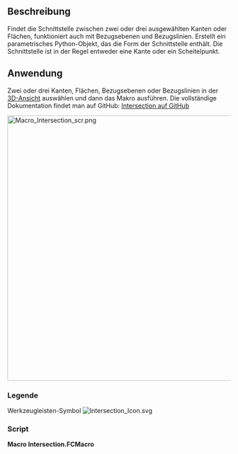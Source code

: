 <languages/>

{{Macro/de
|Name=Makro Schnittstelle
|Icon=Intersection_Icon.svg
|Description=Findet die Schnittstelle zwischen zwei oder drei ausgewählten Kanten/Flächen. 
|Author=TheMarkster
|Version=2024.10.17
|Date=2024-10-17
|FCVersion=0.19 oder später
|Download=[https://wiki.freecad.org/images/e/e7/Intersection_Icon.svg Werkzeugleisten-Symbol]
|Links=[https://github.com/mwganson/intersection Vollständige Dokumentation auf Github]
}}

<span id="Description"></span>
==Beschreibung==

Findet die Schnittstelle zwischen zwei oder drei ausgewählten Kanten oder Flächen, funktioniert auch mit Bezugsebenen und Bezugslinien. Erstellt ein parametrisches Python-Objekt, das die Form der Schnittstelle enthält. Die Schnittstelle ist in der Regel entweder eine Kante oder ein Scheitelpunkt.

<span id="Usage"></span>
==Anwendung==

Zwei oder drei Kanten, Flächen, Bezugsebenen oder Bezugslinien in der [[3D_View/de|3D-Ansicht]] auswählen und dann das Makro ausführen. Die vollständige Dokumentation findet man auf GitHub: [https://github.com/mwganson/intersection Intersection auf GitHub]

[[File:Macro_Intersection_scr.png|600px]]
{{Caption|Bildschirmaufnahme des Makros Schnittstelle}}

<span id="Legend"></span>
=== Legende ===


{{Codeextralink|https://gist.github.com/mwganson/acf6d419ee0d3b5636ea82221846d758/raw/dff80f8b50d83312e936104f6b062b88279add64/Intersection.py|Intersection.py}}


Werkzeugleisten-Symbol
[[Image:Intersection_Icon.svg]]

=== Script ===

'''Macro Intersection.FCMacro'''

{{CodeDownload|https://gist.github.com/mwganson/acf6d419ee0d3b5636ea82221846d758|Intersection.py}}